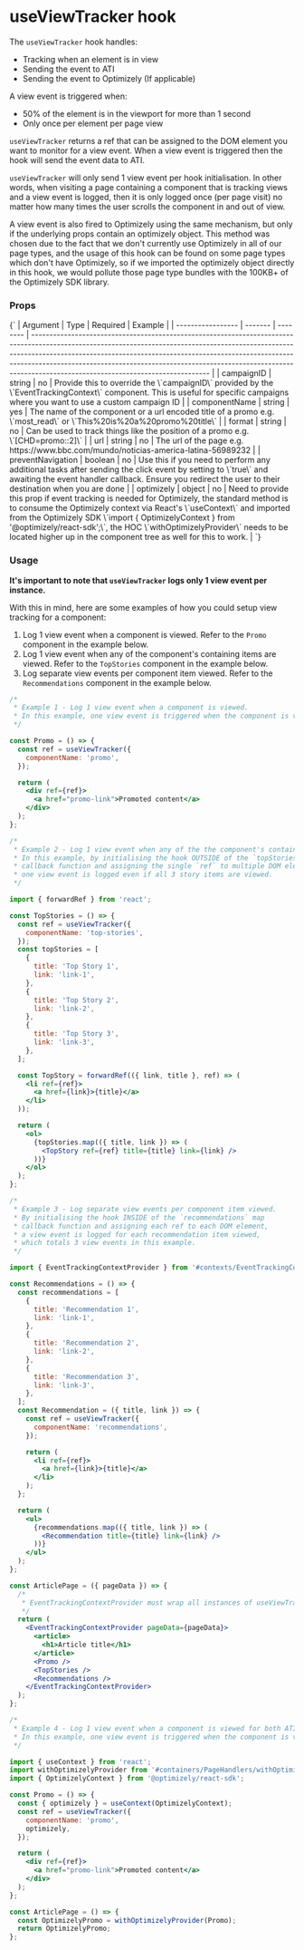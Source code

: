 
<Meta title="hooks/useViewTracker" />

# useViewTracker hook

The `useViewTracker` hook handles:

* Tracking when an element is in view
* Sending the event to ATI
* Sending the event to Optimizely (If applicable)

A view event is triggered when:

* 50% of the element is in the viewport for more than 1 second
* Only once per element per page view

`useViewTracker` returns a ref that can be assigned to the DOM element you want to monitor for a view event. When a view event is triggered then the hook will send the event data to ATI.

`useViewTracker` will only send 1 view event per hook initialisation. In other words, when visiting a page containing a component that is tracking views and a view event is logged, then it is only logged once (per page visit) no matter how many times the user scrolls the component in and out of view.

A view event is also fired to Optimizely using the same mechanism, but only if the underlying props contain an optimizely object. This method was chosen due to the fact that we don't currently use Optimizely in all of our page types, and the usage of this hook can be found on some page types which don't have Optimizely, so if we imported the optimizely object directly in this hook, we would pollute those page type bundles with the 100KB+ of the Optimizely SDK library.

### Props
<Markdown>
{`
| Argument          | Type    | Required | Example                                                                                                                                                                                                                                                                                                                                                                   |
| ----------------- | ------- | -------- | ------------------------------------------------------------------------------------------------------------------------------------------------------------------------------------------------------------------------------------------------------------------------------------------------------------------------------------------------------------------------- |
| campaignID        | string  | no       | Provide this to override the \`campaignID\` provided by the \`EventTrackingContext\` component. This is useful for specific campaigns where you want to use a custom campaign ID                                                                                                                                                                                              |
| componentName     | string  | yes      | The name of the component or a url encoded title of a promo e.g. \`most_read\` or \`This%20is%20a%20promo%20title\`                                                                                                                                                                                                                                                           |
| format            | string  | no       | Can be used to track things like the position of a promo e.g. \`[CHD=promo::2]\`                                                                                                                                                                                                                                                                                            |
| url               | string  | no       | The url of the page e.g. https://www.bbc.com/mundo/noticias-america-latina-56989232                                                                                                                                                                                                                                                                                    |
| preventNavigation | boolean | no       | Use this if you need to perform any additional tasks after sending the click event by setting to \`true\` and awaiting the event handler callback. Ensure you redirect the user to their destination when you are done                                                                                                                                                      |
| optimizely        | object  | no       | Need to provide this prop if event tracking is needed for Optimizely, the standard method is to consume the Optimizely context via React's \`useContext\` and imported from the Optimizely SDK \`import { OptimizelyContext } from '@optimizely/react-sdk';\`, the HOC \`withOptimizelyProvider\` needs to be located higher up in the component tree as well for this to work. |
`}
</Markdown>

### Usage

**It's important to note that `useViewTracker` logs only 1 view event per instance.**

With this in mind, here are some examples of how you could setup view tracking for a component:

1. Log 1 view event when a component is viewed. Refer to the `Promo` component in the example below.
2. Log 1 view event when any of the component's containing items are viewed. Refer to the `TopStories` component in the example below.
3. Log separate view events per component item viewed. Refer to the `Recommendations` component in the example below.

```jsx
/*
 * Example 1 - Log 1 view event when a component is viewed.
 * In this example, one view event is triggered when the component is viewed.
 */

const Promo = () => {
  const ref = useViewTracker({
    componentName: 'promo',
  });

  return (
    <div ref={ref}>
      <a href="promo-link">Promoted content</a>
    </div>
  );
};

/*
 * Example 2 - Log 1 view event when any of the the component's containing items are viewed.
 * In this example, by initialising the hook OUTSIDE of the `topStories` map
 * callback function and assigning the single `ref` to multiple DOM elements, only
 * one view event is logged even if all 3 story items are viewed.
 */

import { forwardRef } from 'react';

const TopStories = () => {
  const ref = useViewTracker({
    componentName: 'top-stories',
  });
  const topStories = [
    {
      title: 'Top Story 1',
      link: 'link-1',
    },
    {
      title: 'Top Story 2',
      link: 'link-2',
    },
    {
      title: 'Top Story 3',
      link: 'link-3',
    },
  ];

  const TopStory = forwardRef(({ link, title }, ref) => (
    <li ref={ref}>
      <a href={link}>{title}</a>
    </li>
  ));

  return (
    <ol>
      {topStories.map(({ title, link }) => (
        <TopStory ref={ref} title={title} link={link} />
      ))}
    </ol>
  );
};

/*
 * Example 3 - Log separate view events per component item viewed.
 * By initialising the hook INSIDE of the `recommendations` map
 * callback function and assigning each ref to each DOM element,
 * a view event is logged for each recommendation item viewed,
 * which totals 3 view events in this example.
 */

import { EventTrackingContextProvider } from '#contexts/EventTrackingContext';

const Recommendations = () => {
  const recommendations = [
    {
      title: 'Recommendation 1',
      link: 'link-1',
    },
    {
      title: 'Recommendation 2',
      link: 'link-2',
    },
    {
      title: 'Recommendation 3',
      link: 'link-3',
    },
  ];
  const Recommendation = ({ title, link }) => {
    const ref = useViewTracker({
      componentName: 'recommendations',
    });

    return (
      <li ref={ref}>
        <a href={link}>{title}</a>
      </li>
    );
  };

  return (
    <ul>
      {recommendations.map(({ title, link }) => (
        <Recommendation title={title} link={link} />
      ))}
    </ul>
  );
};

const ArticlePage = ({ pageData }) => {
  /*
   * EventTrackingContextProvider must wrap all instances of useViewTracker
   */
  return (
    <EventTrackingContextProvider pageData={pageData}>
      <article>
        <h1>Article title</h1>
      </article>
      <Promo />
      <TopStories />
      <Recommendations />
    </EventTrackingContextProvider>
  );
};

/*
 * Example 4 - Log 1 view event when a component is viewed for both ATI and Optimizely.
 * In this example, one view event is triggered when the component is viewed.
 */

import { useContext } from 'react';
import withOptimizelyProvider from '#containers/PageHandlers/withOptimizelyProvider';
import { OptimizelyContext } from '@optimizely/react-sdk';

const Promo = () => {
  const { optimizely } = useContext(OptimizelyContext);
  const ref = useViewTracker({
    componentName: 'promo',
    optimizely,
  });

  return (
    <div ref={ref}>
      <a href="promo-link">Promoted content</a>
    </div>
  );
};

const ArticlePage = () => {
  const OptimizelyPromo = withOptimizelyProvider(Promo);
  return OptimizelyPromo;
};
```
